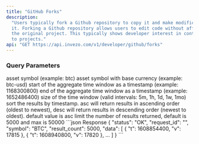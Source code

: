 ```yaml
---
title: "GitHub Forks"
description:
  "Users typically fork a Github repository to copy it and make modifications to
  it. Forking a Github repository allows users to edit code without affecting
  the original project. This typically shows developer interest in contributing
  to projects."
api: "GET https://api.invezo.com/v1/developer/github/forks"
---
```


### Query Parameters

<ParamField query="symbol" type="string" required>
  asset symbol (example: btc)
</ParamField>

<ParamField query="pair" type="string" required>
  asset symbol with base currency (example: btc-usd)
</ParamField>

<ParamField query="min" type="int" required>
  start of the aggregate time window as a timestamp (example: 1168300800)
</ParamField>

<ParamField query="max" type="int" required>
  end of the aggregate time window as a timestamp (example: 1652486400)
</ParamField>

<ParamField query="interval" type="string" required>
  size of the time window (valid intervals: 5m, 1h, 1d, 1w, 1mo)
</ParamField>

<ParamField query="sort" type="string">
  sort the results by timestamp. asc will return results in ascending order
  (oldest to newest), desc will return results in descending order (newest to
  oldest). default value is asc
</ParamField>

<ParamField query="limit" type="int">
  limit the number of results returned, default is 5000 and max is 50000
</ParamField>

<ResponseExample>
```json Response
{
    "status": "OK",
    "request_id": "",
    "symbol": "BTC",
    "result_count": 5000,
    "data": [
        {
            "t": 1608854400,
            "v": 17815
        },
        {
            "t": 1608940800,
            "v": 17820
        },
        ...
    ]
}
```
</ResponseExample>
 